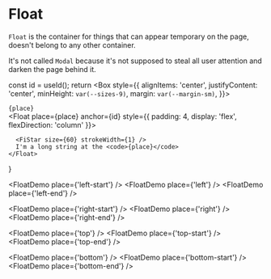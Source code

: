 
# Float

`Float` is the container for things that can appear temporary on the page,
doesn't belong to any other container.

It's not called `Modal` because it's not supposed to steal all user attention
and darken the page behind it.

  const id = useId();
  return <Box style={{
    alignItems: 'center',
    justifyContent: 'center',
    minHeight: `var(--sizes-9)`,
    margin: `var(--margin-sm)`,
  }}>
    <div id={id}><code>{place}</code></div>
    <Float place={place}
           anchor={id}
           style={{
             padding: 4,
             display: 'flex',
             flexDirection: 'column'
           }}>

      <FiStar size={60} strokeWidth={1} />
      I'm a long string at the <code>{place}</code>
    </Float>

  </Box>
}

<FloatDemo place={'left-start'} />
<FloatDemo place={'left'} />
<FloatDemo place={'left-end'} />

<FloatDemo place={'right-start'} />
<FloatDemo place={'right'} />
<FloatDemo place={'right-end'} />

<FloatDemo place={'top'} />
<FloatDemo place={'top-start'} />
<FloatDemo place={'top-end'} />

<FloatDemo place={'bottom'} />
<FloatDemo place={'bottom-start'} />
<FloatDemo place={'bottom-end'} />
